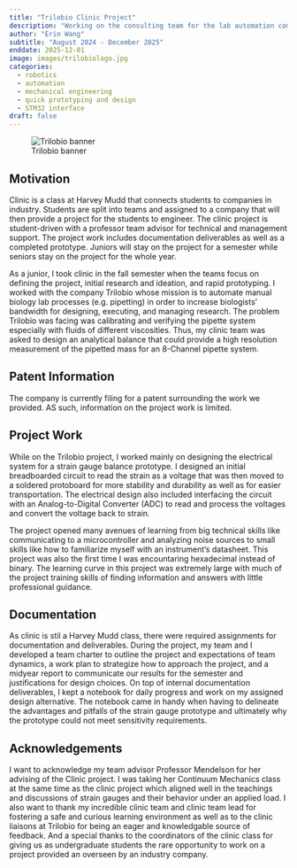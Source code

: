 ```yaml
---
title: "Trilobio Clinic Project"
description: "Working on the consulting team for the lab automation company Trilobio to build a precise analytical scale."
author: "Erin Wang"
subtitle: "August 2024 - December 2025"
enddate: 2025-12-01
image: images/trilobiologo.jpg
categories:
  - robotics
  - automation
  - mechanical engineering
  - quick prototyping and design
  - STM32 interface
draft: false
---
```

![Trilobio banner](images/trilobio.jpg)

## Motivation
Clinic is a class at Harvey Mudd that connects students to companies in industry. Students are split into teams and assigned to a company that will then provide a project for the students to engineer. The clinic project is student-driven with a professor team advisor for technical and management support. The project work includes documentation deliverables as well as a completed prototype. Juniors will stay on the project for a semester while seniors stay on the project for the whole year. 

As a junior, I took clinic in the fall semester when the teams focus on defining the project, initial research and ideation, and rapid prototyping. I worked with the company Trilobio whose mission is to automate manual biology lab processes (e.g. pipetting) in order to increase biologists' bandwidth for designing, executing, and managing research. The problem Trilobio was facing was calibrating and verifying the pipette system especially with fluids of different viscosities. Thus, my clinic team was asked to design an analytical balance that could provide a high resolution measurement of the pipetted mass for an 8-Channel pipette system. 

## Patent Information
The company is currently filing for a patent surrounding the work we provided. AS such, information on the project work is limited. 

## Project Work
While on the Trilobio project, I worked mainly on designing the electrical system for a strain gauge balance prototype. I designed an initial breadboarded circuit to read the strain as a voltage that was then moved to a soldered protoboard for more stability and durability as well as for easier transportation. The electrical design also included interfacing the circuit with an Analog-to-Digital Converter (ADC) to read and process the voltages and convert the voltage back to strain. 

The project opened many avenues of learning from big technical skills like communicating to a microcontroller and analyzing noise sources to small skills like how to familiarize myself with an instrument's datasheet. This project was also the first time I was encountaring hexadecimal instead of binary. The learning curve in this project was extremely large with much of the project training skills of finding information and answers with little professional guidance.  

## Documentation
As clinic is stil a Harvey Mudd class, there were required assignments for documentation and deliverables. During the project, my team and I developed a team charter to outline the project and expectations of team dynamics, a work plan to strategize how to approach the project, and a midyear report to communicate our results for the semester and justifications for design choices. On top of internal documentation deliverables, I kept a notebook for daily progress and work on my assigned design alternative. The notebook came in handy when having to delineate the advantages and pitfalls of the strain gauge prototype and ultimately why the prototype could not meet sensitivity requirements. 

## Acknowledgements
I want to acknowledge my team advisor Professor Mendelson for her advising of the Clinic project. I was taking her Continuum Mechanics class at the same time as the clinic project which aligned well in the teachings and discussions of strain gauges and their behavior under an applied load. I also want to thank my incredible clinic team and clinic team lead for fostering a safe and curious learning environment as well as to the clinic liaisons at Trilobio for being an eager and knowledgable source of feedback. And a special thanks to the coordinators of the clinic class for giving us as undergraduate students the rare opportunity to work on a project provided an overseen by an industry company.